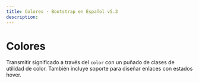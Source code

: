 ```yaml
---
title: Colores · Bootstrap en Español v5.3
description: 
---
```

# Colores

Transmitir significado a través del `color` con un puñado de clases de utilidad de color. También incluye soporte para diseñar enlaces con estados hover.